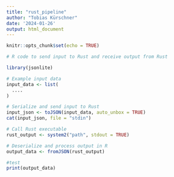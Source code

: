 ```yaml
---
title: "rust_pipeline"
author: "Tobias Kürschner"
date: '2024-01-26'
output: html_document
---
```


```r
knitr::opts_chunk$set(echo = TRUE)
```




```r

# R code to send input to Rust and receive output from Rust

library(jsonlite)

# Example input data
input_data <- list(
  ....
)

# Serialize and send input to Rust
input_json <- toJSON(input_data, auto_unbox = TRUE)
cat(input_json, file = "stdin")

# Call Rust executable 
rust_output <- system2("path", stdout = TRUE)

# Deserialize and process output in R
output_data <- fromJSON(rust_output)

#test
print(output_data)



```

